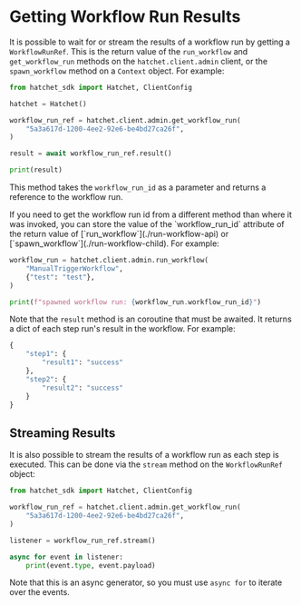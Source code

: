 
# Getting Workflow Run Results

It is possible to wait for or stream the results of a workflow run by getting a `WorkflowRunRef`. This is the return value of the `run_workflow` and `get_workflow_run` methods on the `hatchet.client.admin` client, or the `spawn_workflow` method on a `Context` object. For example:

```py filename="get_workflow_run.py" copy
from hatchet_sdk import Hatchet, ClientConfig

hatchet = Hatchet()

workflow_run_ref = hatchet.client.admin.get_workflow_run(
    "5a3a617d-1200-4ee2-92e6-be4bd27ca26f",
)

result = await workflow_run_ref.result()

print(result)
```

This method takes the `workflow_run_id` as a parameter and returns a reference to the workflow run.

<Callout type="info" emoji="🪓">
If you need to get the workflow run id from a different method than where it was invoked, you can store the value of the `workflow_run_id` attribute of the return value of [`run_workflow`](./run-workflow-api) or [`spawn_workflow`](./run-workflow-child). For example:

```py
workflow_run = hatchet.client.admin.run_workflow(
    "ManualTriggerWorkflow",
    {"test": "test"},
)

print(f"spawned workflow run: {workflow_run.workflow_run_id}")
```

</Callout>

Note that the `result` method is an coroutine that must be awaited. It returns a dict of each step run's result in the workflow. For example:

```py
{
    "step1": {
        "result1": "success"
    },
    "step2": {
        "result2": "success"
    }
}
```

## Streaming Results

It is also possible to stream the results of a workflow run as each step is executed. This can be done via the `stream` method on the `WorkflowRunRef` object:

```py filename="stream_workflow_run.py" copy
from hatchet_sdk import Hatchet, ClientConfig

workflow_run_ref = hatchet.client.admin.get_workflow_run(
    "5a3a617d-1200-4ee2-92e6-be4bd27ca26f",
)

listener = workflow_run_ref.stream()

async for event in listener:
    print(event.type, event.payload)
```

Note that this is an async generator, so you must use `async for` to iterate over the events.
